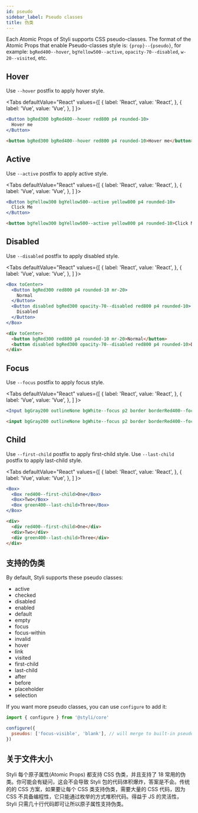 ```yaml
---
id: pseudo
sidebar_label: Pseudo classes
title: 伪类
---
```



Each Atomic Props of Styli supports CSS pseudo-classes. The format of the Atomic Props that enable Pseudo-classes style is: `{prop}--{pseudo}`, for example: `bgRed400--hover`, `bgYellow500--active`, `opacity-70--disabled`, `w-20--visited`, etc.

## Hover

Use `--hover` postfix to apply hover style.

<Tabs
  defaultValue="React"
  values={[
    { label: 'React', value: 'React', },
    { label: 'Vue', value: 'Vue', },
  ]
}>
<TabItem value="React">

```jsx live
<Button bgRed300 bgRed400--hover red800 p4 rounded-10>
  Hover me
</Button>
```

</TabItem>
<TabItem value="Vue">

```html
<button bgRed300 bgRed400--hover red800 p4 rounded-10>Hover me</button>
```

</TabItem>
</Tabs>

## Active

Use `--active` postfix to apply active style.

<Tabs
  defaultValue="React"
  values={[
    { label: 'React', value: 'React', },
    { label: 'Vue', value: 'Vue', },
  ]
}>
<TabItem value="React">

```jsx live
<Button bgYellow300 bgYellow500--active yellow800 p4 rounded-10>
  Click Me
</Button>
```

</TabItem>
<TabItem value="Vue">

```html
<button bgYellow300 bgYellow500--active yellow800 p4 rounded-10>Click Me</button>
```

</TabItem>
</Tabs>

## Disabled

Use `--disabled` postfix to apply disabled style.

<Tabs
  defaultValue="React"
  values={[
    { label: 'React', value: 'React', },
    { label: 'Vue', value: 'Vue', },
  ]
}>
<TabItem value="React">

```jsx live
<Box toCenter>
  <Button bgRed300 red800 p4 rounded-10 mr-20>
    Normal
  </Button>
  <Button disabled bgRed300 opacity-70--disabled red800 p4 rounded-10>
    Disabled
  </Button>
</Box>
```

</TabItem>
<TabItem value="Vue">

```html
<div toCenter>
  <button bgRed300 red800 p4 rounded-10 mr-20>Normal</button>
  <button disabled bgRed300 opacity-70--disabled red800 p4 rounded-10>Disabled</button>
</div>
```

</TabItem>
</Tabs>

## Focus

Use `--focus` postfix to apply focus style.

<Tabs
  defaultValue="React"
  values={[
    { label: 'React', value: 'React', },
    { label: 'Vue', value: 'Vue', },
  ]
}>
<TabItem value="React">

```jsx live
<Input bgGray200 outlineNone bgWhite--focus p2 border borderRed400--focus />
```

</TabItem>
<TabItem value="Vue">

```html
<input bgGray200 outlineNone bgWhite--focus p2 border borderRed400--focus />
```

</TabItem>
</Tabs>

## Child

Use `--first-child` postfix to apply first-child style.
Use `--last-child` postfix to apply last-child style.

<Tabs
  defaultValue="React"
  values={[
    { label: 'React', value: 'React', },
    { label: 'Vue', value: 'Vue', },
  ]
}>
<TabItem value="React">

```jsx live
<Box>
  <Box red400--first-child>One</Box>
  <Box>Two</Box>
  <Box green400--last-child>Three</Box>
</Box>
```

</TabItem>
<TabItem value="Vue">

```html
<div>
  <div red400--first-child>One</div>
  <div>Two</div>
  <div green400--last-child>Three</div>
</div>
```

</TabItem>
</Tabs>

## 支持的伪类

By default, Styli supports these pseudo classes:

- active
- checked
- disabled
- enabled
- default
- empty
- focus
- focus-within
- invalid
- hover
- link
- visited
- first-child
- last-child
- after
- before
- placeholder
- selection

If you want more pseudo classes, you can use `configure` to add it:

```jsx
import { configure } from '@styli/core'

configure({
  pseudos: ['focus-visible', 'blank'], // will merge to built-in pseudos
})
```

## 关于文件大小

Styli 每个原子属性(Atomic Props) 都支持 CSS 伪类，并且支持了 18 常用的伪类。你可能会有疑问，这会不会导致 Styli 包的代码体积爆炸，答案是不会。传统的的 CSS 方案，如果要让每个 CSS 类支持伪类，需要大量的 CSS 代码，因为 CSS 不具备编程性，它只能通过枚举的方式堆积代码。得益于 JS 的灵活性，Styli 只需几十行代码即可让所以原子属性支持伪类。
